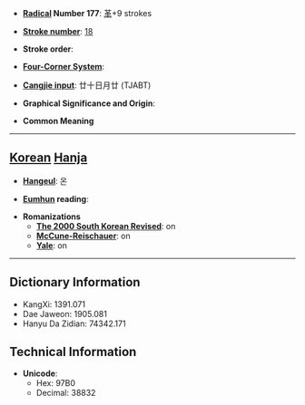 * '''[[Wiktionary:Chinese radical index| Radical]] Number 177''': [[Wiktionary:Chinese radical index 革|革]]+9 strokes

* '''[[Wiktionary:Chinese total strokes index|Stroke number]]''': [[Wiktionary:Chinese total strokes index 18|18]]

* '''Stroke order''': 

* '''[[Wiktionary:Chinese four corner index|Four-Corner System]]''': 

* '''[[Wiktionary:Chinese Cangjie index|Cangjie input]]''': 廿十日月廿 (TJABT)

* '''Graphical Significance and Origin''': 

* '''Common Meaning'''

----

== [[Korean]] [[Hanja]] ==

* '''[[Hangeul]]''': 온

* '''[[Eumhun]] reading''': 

* '''Romanizations'''
** '''[[The 2000 South Korean Revised Romanization|The 2000 South Korean Revised]]''': on
** '''[[McCune-Reischauer]]''': on
** '''[[Yale]]''': on

----

== Dictionary Information ==

* KangXi: 1391.071
* Dae Jaweon: 1905.081
* Hanyu Da Zidian: 74342.171

== Technical Information ==

* '''Unicode''':
** Hex: 97B0
** Decimal: 38832